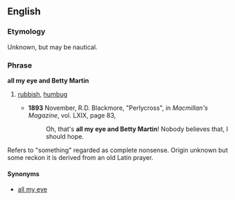 ==English==

===Etymology===
Unknown, but may be nautical.

===Phrase===
'''all my eye and Betty Martin'''

# {{dated}} [[rubbish]], [[humbug]]
#*'''1893''' November, R.D. Blackmore, "Perlycross", in ''Macmillan's Magazine'', vol. LXIX, page 83,
#*:Oh, that's '''all my eye and Betty Martin'''! Nobody believes that, I should hope.

Refers to "something" regarded as complete nonsense. Origin unknown but some reckon it is derived from an old Latin prayer.


====Synonyms====
*[[all my eye]]